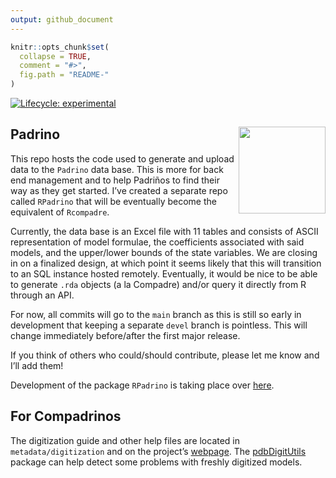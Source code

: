 ```yaml
---
output: github_document
---
```


<!-- README.md is generated from README.Rmd. Please edit that file -->

```r
knitr::opts_chunk$set(
  collapse = TRUE,
  comment = "#>",
  fig.path = "README-"
)
```

[![Lifecycle: experimental](https://img.shields.io/badge/lifecycle-experimental-orange.svg)](https://www.tidyverse.org/lifecycle/#experimental) 


## Padrino  <a href='https://levisc8.github.io/Padrino'><img src='metadata/pdb_logo.png' align="right" height="139" /></a>

This repo hosts the code used to generate and upload data to the `Padrino` data base. This is more for back end management and to help Padriños to find their way as they get started. I've created a separate repo called `RPadrino` that will be eventually become the equivalent of `Rcompadre`.

Currently, the data base is an Excel file with 11 tables and consists of ASCII representation of model formulae, the coefficients associated with said models, and the upper/lower bounds of the state variables. We are closing in on a finalized design, at which point it seems likely that this will transition to an SQL instance hosted remotely. Eventually, it would be nice to be able to generate `.rda` objects (a la Compadre) and/or query it directly from R through an API. 

For now, all commits will go to the `main` branch as this is still so early in development that keeping a separate `devel` branch is pointless. This will change immediately before/after the first major release.

If you think of others who could/should contribute, please let me know and I'll add them!

Development of the package `RPadrino` is taking place over [here](https://github.com/levisc8/RPadrino).

## For Compadrinos

The digitization guide and other help files are located in `metadata/digitization` and on the project's [webpage](https://levisc8.github.io/Padrino/). The [pdbDigitUtils](https://github.com/levisc8/pdbDigitUtils) package can help detect some problems with freshly digitized models.